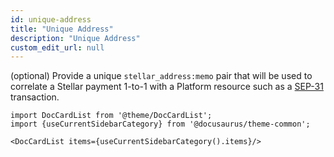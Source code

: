 ```yaml
---
id: unique-address
title: "Unique Address"
description: "Unique Address"
custom_edit_url: null
---
```




(optional) Provide a unique `stellar_address:memo` pair that will be used to correlate a Stellar payment 1-to-1 with a Platform resource such as a [SEP-31](https://stellar.org/protocol/sep-31) transaction.



```mdx-code-block
import DocCardList from '@theme/DocCardList';
import {useCurrentSidebarCategory} from '@docusaurus/theme-common';

<DocCardList items={useCurrentSidebarCategory().items}/>
```
      